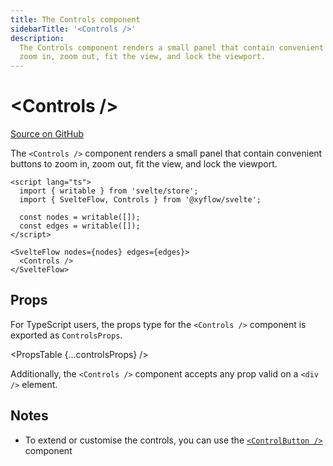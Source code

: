 ```yaml
---
title: The Controls component
sidebarTitle: '<Controls />'
description:
  The Controls component renders a small panel that contain convenient buttons to
  zoom in, zoom out, fit the view, and lock the viewport.
---
```



# &lt;Controls />

[Source on GitHub](https://github.com/xyflow/xyflow/blob/main/packages/svelte/src/lib/plugins/Controls/Controls.svelte)

The `<Controls />` component renders a small panel that contain convenient
buttons to zoom in, zoom out, fit the view, and lock the viewport.

```svelte
<script lang="ts">
  import { writable } from 'svelte/store';
  import { SvelteFlow, Controls } from '@xyflow/svelte';

  const nodes = writable([]);
  const edges = writable([]);
</script>

<SvelteFlow nodes={nodes} edges={edges}>
  <Controls />
</SvelteFlow>
```

## Props

For TypeScript users, the props type for the `<Controls />` component is exported
as `ControlsProps`.

<PropsTable {...controlsProps} />

Additionally, the `<Controls />` component accepts any prop valid on a `<div />`
element.

## Notes

- To extend or customise the controls, you can use the [`<ControlButton />`](/api-reference/components/control-button)
  component
